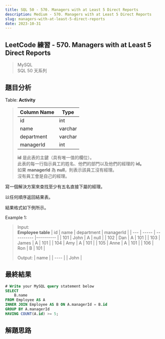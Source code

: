 ```yaml
---
title: SQL 50 - 570. Managers with at Least 5 Direct Reports
description: Medium - 570. Managers with at Least 5 Direct Reports
slug: managers-with-at-least-5-direct-reports
date: 2023-10-31
---
```


## LeetCode 練習 - 570. Managers with at Least 5 Direct Reports
> MySQL  
> SQL 50 天系列

## 題目分析

Table: **Activity**
> | Column Name | Type    |
> | ----------- | ------- |
> | id          | int     |
> | name        | varchar |
> | department  | varchar |
> | managerId   | int     |
> 
> **id** 是此表的主鍵（具有唯一值的欄位）。  
> 此表的每一行指示員工的姓名、他們的部門以及他們的經理的 **id。**  
> 如果 **managerId** 為 **null**，則表示該員工沒有經理。  
> 沒有員工會是自己的經理。

寫一個解決方案來查找至少有五名直接下屬的經理。

以任何順序返回結果表。

結果格式如下例所示。

Example 1:  
> Input:  
> **Employee table**
> | id  | name  | department | managerId |
> | --- | ----- | ---------- |---------- |
> | 101 | John  | A          | null      |
> | 102 | Dan   | A          | 101       |
> | 103 | James | A          | 101       |
> | 104 | Amy   | A          | 101       |
> | 105 | Anne  | A          | 101       |
> | 106 | Ron   | B          | 101       |
> 
> Output:
> | name |
> | ---- |
> | John |

## 最終結果

```js:managers-with-at-least-5-direct-reports.sql
# Write your MySQL query statement below
SELECT
    B.name
FROM Employee AS A
INNER JOIN Employee AS B ON A.managerId = B.id
GROUP BY A.managerId
HAVING COUNT(A.id) >= 5;
```

## 解題思路
